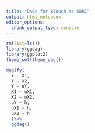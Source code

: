 ```yaml
---
title: "DAGs for Blouch ms SBR1"
output: html_notebook
editor_options: 
  chunk_output_type: console
---
```



```r
rm(list=ls())
library(ggdag)
library(ggplot2)
theme_set(theme_dag())


```

```r
dagify(
  Y ~ X1,
  Y ~ X2,
  Y ~ uY,
  X1 ~ uX1,
  X2 ~ uX2,
  uY ~ h,
  uX1 ~ h,
  uX2 ~ h
  )%>%
  ggdag()

```


